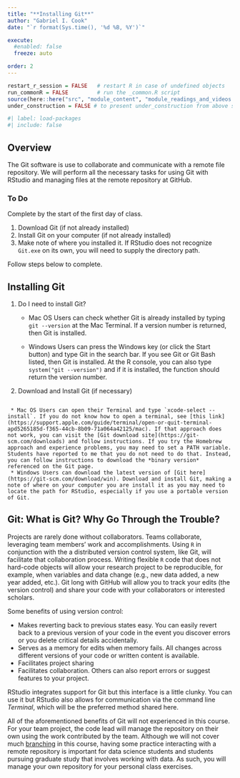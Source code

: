 ```yaml
---
title: "**Installing Git**"
author: "Gabriel I. Cook"
date: "`r format(Sys.time(), '%d %B, %Y')`"

execute:
  #enabled: false
  freeze: auto  

order: 2
---
```


```r
restart_r_session = FALSE   # restart R in case of undefined objects  
run_commonR = FALSE         # run the _common.R script
source(here::here("src", "module_content", "module_readings_and_videos.R"))
under_construction = FALSE # to present under_construction from above script
```


```r
#| label: load-packages
#| include: false
```

## **Overview**

The Git software is use to collaborate and communicate with a remote file repository. We will perform all the necessary tasks for using Git with RStudio and managing files at the remote repository at GitHub. 

### **To Do**

Complete by the start of the first day of class. 

1. Download Git (if not already installed)
2. Install Git on your computer (if not already installed)
3. Make note of where you installed it. If RStudio does not recognize `Git.exe` on its own, you will need to supply the directory path.

Follow steps below to complete. 


## **Installing Git**

1. Do I need to install Git?

     * Mac OS Users can check whether Git is already installed by typing `git --version` at the Mac Terminal. If a version number is returned, then Git is installed.

     * Windows Users can press the Windows key (or click the Start button) and type Git in the search bar. If you see Git or Git Bash listed, then Git is installed. At the R console, you can also type `system("git --version")` and if it is installed, the function should return the version number.

2. Download and Install Git (if necessary)

```r

```

     * Mac OS Users can open their Terminal and type `xcode-select --install`. If you do not know how to open a terminal, see [this link](https://support.apple.com/guide/terminal/open-or-quit-terminal-apd5265185d-f365-44cb-8b09-71a064a42125/mac). If that approach does not work, you can visit the [Git download site](https://git-scm.com/downloads) and follow instructions. If you try the Homebrew approach and experience problems, you may need to set a PATH variable. Students have reported to me that you do not need to do that. Instead, you can follow instructions to download the *binary version* referenced on the Git page.
     * Windows Users can download the latest version of [Git here](https://git-scm.com/download/win). Download and install Git, making a note of where on your computer you are install it as you may need to locate the path for RStudio, especially if you use a portable version of Git.


## **Git: What is Git? Why Go Through the Trouble?**

Projects are rarely done without collaborators. Teams collaborate, leveraging team members' work and accomplishments. Using `R` in conjunction with the a distributed version control system, like Git, will facilitate that collaboration process. Writing flexible `R` code that does not hard-code objects will allow your research project to be reproducible, for example, when variables and data change (e.g., new data added, a new year added, etc.). Git long with GitHub will allow you to track your edits (the version control) and share your code with your collaborators or interested scholars. 

Some benefits of using version control:

- Makes reverting back to previous states easy. You can easily revert back to a previous version of your code in the event you discover errors or you delete critical details accidentally. 
- Serves as a memory for edits when memory fails. All changes across different versions of your code or written content is available.  
- Facilitates project sharing
- Facilitates collaboration. Others can also report errors or suggest features to your project.

RStudio integrates support for Git but this interface is a little clunky. You can use it but RStudio also allows for communication via the command line *Terminal*, which will be the preferred method shared here.

All of the aforementioned benefits of Git will not experienced in this course. For your team project, the code lead will manage the repository on their own using the work contributed by the team. Although we will not cover much [branching](https://git-scm.com/book/en/v2/Git-Branching-Branches-in-a-Nutshell/) in this course, having some practice interacting with a remote repository is important for data science students and students pursuing graduate study that involves working with data. As such, you will manage your own repository for your personal class exercises. 



